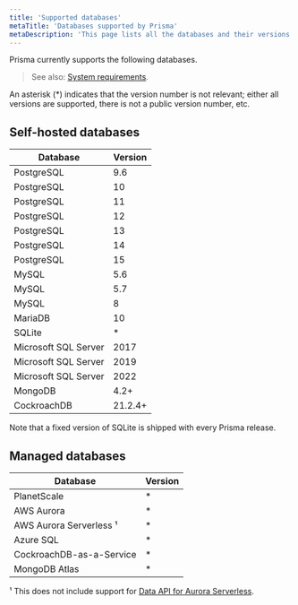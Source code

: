 ```yaml
---
title: 'Supported databases'
metaTitle: 'Databases supported by Prisma'
metaDescription: 'This page lists all the databases and their versions that are supported by Prisma.'
---
```


<TopBlock>

Prisma currently supports the following databases.

> See also: [System requirements](/reference/system-requirements).

</TopBlock>

An asterisk (\*) indicates that the version number is not relevant; either all versions are supported, there is not a public version number, etc.

## Self-hosted databases

| Database             | Version |
| -------------------- | ------- |
| PostgreSQL           | 9.6     |
| PostgreSQL           | 10      |
| PostgreSQL           | 11      |
| PostgreSQL           | 12      |
| PostgreSQL           | 13      |
| PostgreSQL           | 14      |
| PostgreSQL           | 15      |
| MySQL                | 5.6     |
| MySQL                | 5.7     |
| MySQL                | 8       |
| MariaDB              | 10      |
| SQLite               | \*      |
| Microsoft SQL Server | 2017    |
| Microsoft SQL Server | 2019    |
| Microsoft SQL Server | 2022    |
| MongoDB              | 4.2+    |
| CockroachDB          | 21.2.4+ |

Note that a fixed version of SQLite is shipped with every Prisma release.

## Managed databases

| Database                     | Version |
| ---------------------------- | ------- |
| PlanetScale                  | \*      |
| AWS Aurora                   | \*      |
| AWS Aurora Serverless &sup1; | \*      |
| Azure SQL                    | \*      |
| CockroachDB-as-a-Service     | \*      |
| MongoDB Atlas                | \*      |

&sup1; This does not include support for [Data API for Aurora Serverless](https://github.com/prisma/prisma/issues/1964).
